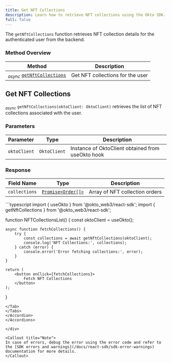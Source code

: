 ```yaml
---
title: Get NFT Collections
description: Learn how to retrieve NFT collections using the Okto SDK.
full: false
---
```



The `getNftCollections` function retrieves NFT collection details for the authenticated user from the backend.

### Method Overview

| Method | Description |
|---------|-------------|
| <sub><i>async</i></sub> [`getNftCollections`](#get-nft-collections) | Get NFT collections for the user |

<div className="method-box">

## Get NFT Collections

<sub><i>async</i></sub> `getNftCollections(oktoClient: OktoClient)` retrieves the list of NFT collections associated with the user.

### Parameters

| Parameter | Type | Description |
|-----------|------|-------------|
| `oktoClient` | `OktoClient` | Instance of OktoClient obtained from useOkto hook |

### Response

<Callout title="Success Response">

| Field Name | Type | Description |
|------------|------|-------------|
| `collections` | [`Promise<Order[]>`](/docs/react-sdk/technical-reference#models) | Array of NFT collection orders |

</Callout>

<Accordions>
<Accordion title="Example">
<Tabs items={['TypeScript']}>
<Tab value="TypeScript">
```typescript
import { useOkto } from '@okto_web3/react-sdk';
import { getNftCollections } from '@okto_web3/react-sdk';

function NFTCollectionsList() {
    const oktoClient = useOkto();

    async function fetchCollections() {
        try {
            const collections = await getNftCollections(oktoClient);
            console.log('NFT Collections:', collections);
        } catch (error) {
            console.error('Error fetching collections:', error);
        }
    }

    return (
        <button onClick={fetchCollections}>
            Fetch NFT Collections
        </button>
    );
}
```
</Tab>
</Tabs>
</Accordion>
</Accordions>

</div> 

<Callout title="Note">
In case of errors, debug the error using the error code and refer to the [SDK errors and warnings](/docs/react-sdk/sdk-error-warnings) documentation for more details.
</Callout>